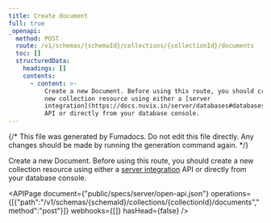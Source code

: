 ```yaml
---
title: Create document
full: true
_openapi:
  method: POST
  route: /v1/schemas/{schemaId}/collections/{collectionId}/documents
  toc: []
  structuredData:
    headings: []
    contents:
      - content: >-
          Create a new Document. Before using this route, you should create a
          new collection resource using either a [server
          integration](https://docs.nuvix.in/server/databases#databasesCreateCollection)
          API or directly from your database console.
---
```


{/* This file was generated by Fumadocs. Do not edit this file directly. Any changes should be made by running the generation command again. */}

Create a new Document. Before using this route, you should create a new collection resource using either a [server integration](https://docs.nuvix.in/server/databases#databasesCreateCollection) API or directly from your database console.

<APIPage document={"public/specs/server/open-api.json"} operations={[{"path":"/v1/schemas/{schemaId}/collections/{collectionId}/documents","method":"post"}]} webhooks={[]} hasHead={false} />